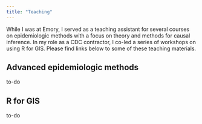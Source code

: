 ```yaml
---
title: "Teaching"
---
```


While I was at Emory, I served as a teaching assistant for several courses on epidemiologic methods with a focus on theory and methods for causal inference. In my role as a CDC contractor, I co-led a series of workshops on using R for GIS. Please find links below to some of these teaching materials.

## Advanced epidemiologic methods
to-do

## R for GIS
to-do




